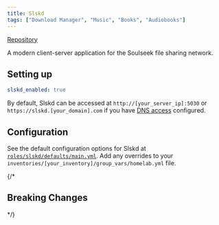 ```yaml
---
title: Slskd
tags: ["Download Manager", "Music", "Books", "Audiobooks"]
---
```



[Repository](https://github.com/slskd/slskd)

<Tags tags={frontmatter.tags} />

A modern client-server application for the Soulseek file sharing network. 

## Setting up

```yaml title="inventories/homelab/group_vars/homelab.yml"
slskd_enabled: true
```

By default, Slskd can be accessed at `http://[your_server_ip]:5030` or `https://slskd.[your_domain].com` if you have [DNS access](../../guides/dns-access/) configured.

## Configuration

See the default configuration options for Slskd at [`roles/slskd/defaults/main.yml`](https://github.com/Dylancyclone/ansible-homelab-orchestration/blob/main/roles/slskd/defaults/main.yml).
Add any overrides to your `inventories/[your_inventory]/group_vars/homelab.yml` file.

{/* 

## Breaking Changes

*/}
